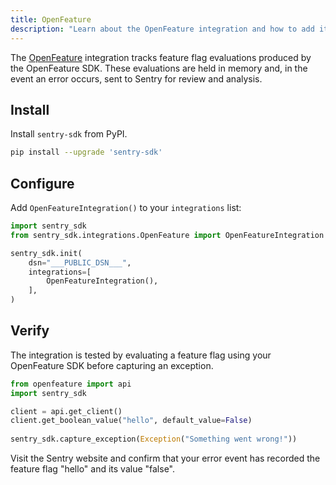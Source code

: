 ```yaml
---
title: OpenFeature
description: "Learn about the OpenFeature integration and how to add it to your integrations list."
---
```


<PlatformContent includePath="feature-flags/prerelease-alert" />

The [OpenFeature](https://openfeature.dev/) integration tracks feature flag evaluations produced by the OpenFeature SDK. These evaluations are held in memory and, in the event an error occurs, sent to Sentry for review and analysis.

## Install

Install `sentry-sdk` from PyPI.

```bash
pip install --upgrade 'sentry-sdk'
```

## Configure

Add `OpenFeatureIntegration()` to your `integrations` list:

```python
import sentry_sdk
from sentry_sdk.integrations.OpenFeature import OpenFeatureIntegration

sentry_sdk.init(
    dsn="___PUBLIC_DSN___",
    integrations=[
        OpenFeatureIntegration(),
    ],
)
```

## Verify

The integration is tested by evaluating a feature flag using your OpenFeature SDK before capturing an exception.

```python
from openfeature import api
import sentry_sdk

client = api.get_client()
client.get_boolean_value("hello", default_value=False)
    
sentry_sdk.capture_exception(Exception("Something went wrong!"))
```

Visit the Sentry website and confirm that your error event has recorded the feature flag "hello" and its value "false".

